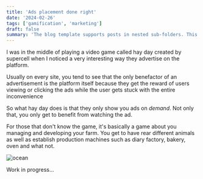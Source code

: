 ```yaml
---
title: 'Ads placement done right'
date: '2024-02-26'
tags: ['gamification', 'marketing']
draft: false
summary: 'The blog template supports posts in nested sub-folders. This can be used to group posts of similar content e.g. a multi-part course. This post is itself an example of a nested route!'
---
```


I was in the middle of playing a video game called hay day created by supercell when I noticed a very interesting way they advertise on the platform.

Usually on every site, you tend to see that the only benefactor of an advertisement is the platform itself because they get the reward of users viewing or clicking the ads while the user gets stuck with the entire
inconvenience  

So what hay day does is that they only show you ads on *demand*. Not only that, you only get to benefit from watching the ad.

For those that don't know the game, it's basically a game about you managing and developing your farm. You get to have rear different animals as well as establish production machines
such as diary factory, bakery, oven and what not. 

![ocean](/static/images/ads-done-right/modal-showing-reduction-time.png)

Work in progress...
 